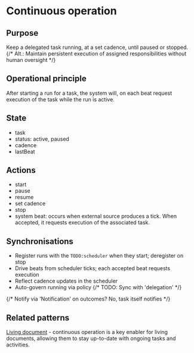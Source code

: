 
<Meta title="Concepts/Continuous operation" />

# Continuous operation

## Purpose

Keep a delegated task running, at a set cadence, until paused or stopped.
{/* Alt.: Maintain persistent execution of assigned responsibilities without human oversight */}

## Operational principle

After starting a run for a task, the system will, on each beat request execution of the task while the run is active.

## State

- task
- status: active, paused
- cadence
- lastBeat

## Actions

- start
- pause
- resume
- set cadence
- stop
- system beat: occurs when external source produces a tick. When accepted, it requests execution of the associated task.

## Synchronisations

- Register runs with the `TODO:scheduler` when they start; deregister on stop
- Drive beats from scheduler ticks; each accepted beat requests execution
- Reflect cadence updates in the scheduler
- Auto-govern running via policy
{/* TODO: Sync with 'delegation' */}

{/* Notify via 'Notification' on outcomes? No, task itself notifies */}

## Related patterns

[Living document](../?path=/docs/patterns-living-document--docs) - continuous operation is a key enabler for living documents, allowing them to stay up-to-date with ongoing tasks and activities.